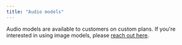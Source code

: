 ```yaml
---
title: "Audio models"
---
```


Audio models are available to customers on custom plans. If you're interested in using image models, please [reach out here](https://moderationapi.com/sales).
